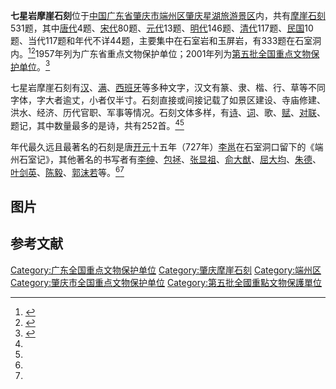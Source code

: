 {{coord|23|04|32|N|112|28|17|E|type:landmark_region:CN|display=title}}
{{文物保护单位
| 级别 = 全国
| 图片 = Zhaoqing Qixing Yan 2013.10.13 11-59-47.jpg
| 名称 = 七星岩摩崖石刻
| 编号 = 5-0461-4-019
| 分类 = 石窟寺及石刻
| 时代 = 唐至近代
| 所在 = [[广东省|广东省]][[肇庆市|肇庆市]][[端州区|端州区]][[肇庆星湖旅游景区|肇庆星湖旅游景区]]内
| 登录 = 2001年6月25日
}}
'''七星岩摩崖石刻'''位于[[中华人民共和国|中国]][[广东省|广东省]][[肇庆市|肇庆市]][[端州区|端州区]][[肇庆星湖旅游景区|肇庆星湖旅游景区]]内，共有[[摩崖石刻|摩崖石刻]]531题，其中[[唐朝|唐代]]4题、[[宋朝|宋代]]80题、[[元朝|元代]]13题、[[明朝|明代]]146题、[[清朝|清代]]117题、[[中華民國大陸時期|民国]]10题、当代117题和年代不详44题，主要集中在石室岩和玉屏岩，有333题在石室洞内。<ref name="肇庆文物志">{{Cite book |title=肇庆文物志 |last2=肇庆市文物志编篡委员会 编 |date=1996年 |publisher=广东省新闻出版局 |page=108 |author1=曾特 主编}}</ref><ref name="全国重点文物保护单位·第一至第五批">{{Cite book |title=全国重点文物保护单位·第一至第五批（第Ⅱ卷） |publisher=文物出版社 |year=2004 |isbn=7-5010-1525-2 |pages=648 }}</ref>1957年列为广东省重点文物保护单位；2001年列为[[第五批全国重点文物保护单位|第五批全国重点文物保护单位]]。<ref>{{Cite web|title=国务院关于公布第五批全国重点文物保护单位和与现有全国重点文物保护单位合并项目的通知|url=http://www.gov.cn/gongbao/content/2001/content_60955.htm|date=2001-06-25|work=中华人民共和国国务院|archive-date=2020-01-28|archive-url=https://web.archive.org/web/20200128072802/http://www.gov.cn/gongbao/content/2001/content_60955.htm|dead-url=no|accessdate=2020-01-28}}</ref>

七星岩摩崖石刻有[[汉字|汉]]、[[满文|满]]、[[西班牙文|西班牙]]等多种文字，汉文有篆、隶、楷、行、草等不同字体，字大者逾丈，小者仅半寸。石刻直接或间接记载了如景区建设、寺庙修建、洪水、经济、历代官职、军事等情况。石刻文体多样，有[[诗歌|诗]]、[[词_(文学)|词]]、歌、[[赋|赋]]、[[对联|对联]]、题记，其中数量最多的是诗，共有252首。<ref name="肇庆文物志" /><ref name="全国重点文物保护单位·第一至第五批" />

年代最久远且最著名的石刻是唐[[开元|开元]]十五年（727年）[[李邕|李邕]]在石室洞口留下的《端州石室记》，其他著名的书写者有[[李紳|李绅]]、[[包拯|包拯]]、[[张显祖|张显祖]]、[[俞大猷|俞大猷]]、[[屈大均|屈大均]]、[[朱德|朱德]]、[[叶剑英|叶剑英]]、[[陈毅|陈毅]]、[[郭沫若|郭沫若]]等。<ref name="肇庆文物志" /><ref name="全国重点文物保护单位·第一至第五批" />

== 图片 ==
{{multiple image
| perrow = 2
| align = center
| direction = horizontal
| total_width = 800
| caption_align = center
| title = 
| image1 = Zhaoqing Qixing Yan 2013.10.13 11-56-53.jpg
| caption1 = 石室岩外景
| image2 = Zhaoqing Qixing Yan 2013.10.13 11-57-33.jpg
| caption2 = 《端州石室记》已特别建亭保护
| image3 = Zhaoqing Qixing Yan 2013.10.13 11-58-06.jpg|
| image4 = Zhaoqing Qixing Yan 2013.10.13 12-05-08.jpg
| caption4 = [[李邕|李邕]]《端州石室记》
| image5 = Zhaoqing Qixing Yan 2013.10.13 12-13-20.jpg
| caption5 = 石室岩内景
| image6 = Zhaoqing Qixing Yan 2013.10.13 12-12-31.jpg
| image7 = Zhaoqing Qixing Yan 2013.10.13 12-19-00.jpg
| image8 = Zhaoqing Qixing Yan 2013.10.13 12-19-09.jpg
}}

== 参考文献 ==
{{commonscat|Inscriptions on precipices of Qixing Yan}}
<references />

{{肇庆}}
{{广东全国重点文物保护单位}}
{{DEFAULTSORT:Q}}
[[Category:广东全国重点文物保护单位|Category:广东全国重点文物保护单位]]
[[Category:肇庆摩崖石刻|Category:肇庆摩崖石刻]]
[[Category:端州区|Category:端州区]]
[[Category:肇庆市全国重点文物保护单位|Category:肇庆市全国重点文物保护单位]]
[[Category:第五批全國重點文物保護單位|Category:第五批全國重點文物保護單位]]